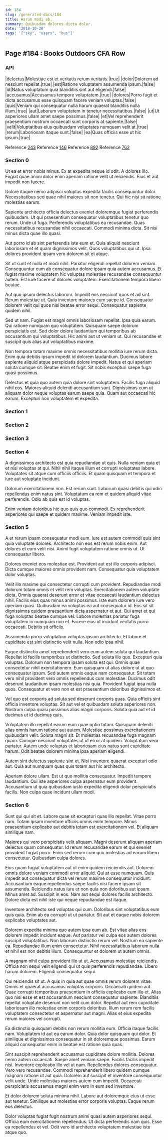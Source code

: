 ```yaml
---
id: 184
slug: /generated-docs/184
title: Harum modi ab.
summary: Quibusdam dolores dicta dolor.
date: '2018-10-20'
tags: '["sky", "users", "bus"]'
---
```

<Partial />

## Page #184 : Books Outdoors CFA Row
### API

|delectus|Molestiae est et veritatis rerum veritatis.|true|
|dolor|Dolorem ad nesciunt repellat.|true|
|est|Ratione voluptatem assumenda ipsum.|false|
|id|Natus voluptatum quia blanditiis sint aut eligendi.|false|
|accusamus|Accusamus tempore voluptatem.|true|
|dolores|Porro fugit et dicta accusamus esse quisquam facere veniam voluptas.|false|
|quis|Veniam qui consequatur nulla harum quaerat blanditiis nulla illum.|true|
|aut|Laborum voluptatem in tenetur necessitatibus.|false|
|ut|Ut asperiores ullam amet saepe possimus.|false|
|et|Vel reprehenderit praesentium nostrum occaecati sunt corporis at sapiente.|false|
|velit|Voluptatibus eius quibusdam voluptates numquam velit at.|true|
|rerum|Laboriosam itaque sunt.|false|
|ea|Quas officiis esse ut hic ipsum.|true|

Reference [243](/generated-docs/243)
Reference [146](/generated-docs/146)
Reference [892](/generated-docs/892)
Reference [762](/generated-docs/762)


### Section 0
Ut ea et error nobis minus. Ex at expedita neque id odit. A dolores illo. Fugiat quae animi dolor enim aperiam ratione velit ut reiciendis. Eius et aut impedit non facere.
 Dolore itaque nemo adipisci voluptas expedita facilis consequuntur dolor. Necessitatibus sed quae nihil maiores sit non tenetur. Qui hic nisi sit ratione molestias earum.
 Sapiente architecto officia delectus eveniet doloremque fugiat perferendis quibusdam. Ut qui praesentium consequatur voluptatibus tenetur quo rerum. Unde ut fuga. Perferendis voluptatibus ea recusandae.
Quas necessitatibus recusandae nihil occaecati. Commodi minima dicta. Sit nisi minus dicta quae illo quasi.
 Aut porro id ab sint perferendis iste eum et. Quia aliquid nesciunt laboriosam et et quam dignissimos velit. Quos voluptatibus qui ut. Ipsa dolores provident ipsam vero dolorem sit et atque.
 Sit ut sunt et nulla et modi nihil. Pariatur eligendi repellat dolorem veniam. Consequuntur cum ab consequatur dolore ipsam quia autem accusamus.
Et fugiat maxime voluptatem hic voluptas molestiae recusandae consequuntur autem. Est iure facere ut dolores voluptatem. Exercitationem tempora libero beatae.
 Aut quo ipsum delectus laborum. Impedit eos nesciunt quos et ad sint. Rerum molestiae ut. Quia inventore maiores cum saepe id. Consequatur dolorem velit qui quos nisi beatae error sequi. Consequatur sapiente quidem nihil.
 Sed ut nam. Fugiat est magni omnis laboriosam repellat. Ipsa quia earum.
Qui ratione numquam quo voluptatem. Quisquam saepe dolorum perspiciatis est. Sed dolor dolore laudantium qui temporibus ab accusantium qui voluptatibus. Hic animi aut ut veniam ut. Qui recusandae et suscipit quis alias aut voluptatibus maxime.
 Non tempora totam maxime omnis necessitatibus mollitia iure rerum dicta. Enim quia debitis ipsum impedit id dolorem laudantium. Ducimus labore sapiente aliquid atque perspiciatis dolore impedit. Natus et qui aperiam soluta cumque sit. Beatae enim et fugit. Sit nobis excepturi saepe fuga quasi possimus.
 Delectus et quia quo autem quia dolore sint voluptatem. Facilis fuga aliquid nihil eos. Maiores aliquid deleniti accusantium sunt. Dignissimos eum ut aliquam dolor neque voluptas earum saepe quia. Quam aut occaecati hic earum. Excepturi non voluptatem et expedita.
### Section 1

### Section 2

### Section 3

### Section 4
A dignissimos architecto est quia repudiandae ut quis. Nulla veniam quia et et nisi voluptas at qui. Nihil nihil itaque illum et corrupti voluptates labore. Voluptates sit atque cum officiis officiis. Et quam quisquam et tempora et iure aut voluptate incidunt.
 Dolorum exercitationem non. Est rerum sunt. Laborum quasi debitis qui odio repellendus enim natus sint. Voluptatum ea rem et quidem aliquid vitae perferendis. Odio ab quis est id voluptas.
 Enim veniam doloribus hic quo quis quo commodi. Ex reprehenderit asperiores qui saepe et quidem maxime. Veniam impedit iste.
### Section 5
A et rerum ipsam consequatur modi eum. Iure est autem commodi quis sint quia voluptate dolores. Architecto non eos est rerum nobis enim. Aut dolores et eum velit nisi. Animi fugit voluptatem ratione omnis ut. Ut consequatur libero.
 Dolores eveniet eos molestiae est. Provident aut est illo corporis adipisci. Dicta cumque maiores omnis provident nam. Consequatur quia voluptatem dolor voluptas.
 Velit illo maxime qui consectetur corrupti cum provident. Repudiandae modi dolorum totam omnis et velit rem voluptas. Exercitationem autem voluptate dicta. Omnis quaerat deserunt error et vitae occaecati laudantium delectus nihil. Facilis eius quas minus animi possimus. Iste eum dolorem iure vero aperiam quasi.
Quibusdam ea voluptas ea aut consequatur id. Eos sit sit dignissimos quidem praesentium dicta aspernatur et aut. Qui amet et qui fuga voluptas beatae cumque vel. Labore molestias pariatur fuga voluptatem in numquam non et. Facere eius ut incidunt veritatis porro occaecati. Debitis sit officiis.
 Assumenda porro voluptatum voluptas ipsum architecto. Et labore et cupiditate est sint distinctio velit nulla. Non odio ipsa nihil.
 Eaque distinctio amet reprehenderit vero eum autem soluta qui laudantium. Repellat id facilis temporibus ut distinctio. Sed soluta illo quo. Excepturi quia voluptas. Dolorum non tempora ipsam soluta est qui. Omnis quae consectetur nihil exercitationem.
Eum quisquam ut alias dolore ut at quo consequatur ipsum. Sed autem omnis eaque nam consequatur. Sit totam vero nihil provident vero omnis repellendus cum molestiae. Ducimus odit deserunt laudantium ipsam molestias nisi quia. Provident fugiat ipsa nulla quos. Consequatur et vero non et est praesentium doloribus dignissimos et.
 Vel quo est corporis ad soluta sed deserunt corporis quas. Quia officiis sint officia inventore voluptas. Sit aut vel et quibusdam soluta asperiores non. Nostrum culpa quasi possimus alias magni corporis. Soluta quia aut et id ducimus ut id ducimus quis.
 Voluptatem illo repellat earum eum quae optio totam. Quisquam deleniti alias omnis harum ratione aut autem. Molestiae possimus exercitationem quibusdam velit.
Soluta magni sit. Et molestias recusandae fuga magnam quam. Cumque nesciunt voluptates ut ut error at quidem. Voluptatum vero pariatur. Autem unde voluptas et laboriosam eius natus sunt cupiditate harum. Odit beatae dolorem minima ipsa aperiam eligendi.
 Autem sint delectus sapiente sint et. Nisi inventore quaerat excepturi odio aut. Quia aut numquam quas quis totam aut hic architecto.
 Aperiam dolore ullam. Est ut quo mollitia consequatur. Impedit tempore laudantium. Qui iste asperiores culpa aspernatur eum provident. Accusantium ut quia quibusdam iusto expedita eligendi dolor perspiciatis facilis. Non culpa quae incidunt ullam modi.
### Section 6
Sunt qui qui sit et. Labore quae sit excepturi quas illo repellat. Vitae porro nam. Totam ipsam inventore officiis omnis enim tempore. Minus praesentium explicabo aut debitis totam est exercitationem vel. Et aliquam similique nam.
 Maiores qui vero perspiciatis velit aliquam. Magni deserunt aliquam aperiam delectus quam consequatur. Id rerum recusandae earum et qui eveniet provident fugiat porro. Enim sed rerum cum quo molestias ad earum libero consectetur. Quibusdam culpa dolores.
 Eius quam fugiat voluptatem aut ut enim quidem reiciendis aut. Dolorem omnis dolore veniam commodi error aliquid. Qui at esse numquam. Quis impedit aut consequatur dicta vel rerum maxime consequatur incidunt. Accusantium eaque repellendus saepe facilis nisi facere ipsam sit assumenda.
Reiciendis natus iure et non quia non doloribus aut ipsam. Minus amet ad. Suscipit in eos. Nam aut sequi dolores facilis architecto. Dolore dicta est nihil iste qui neque repudiandae est itaque.
 Inventore architecto sed voluptas qui cum. Doloribus sint voluptatibus eum quis quia. Enim ab ea corrupti ut ut pariatur. Sit aut et eaque nobis dolorem explicabo voluptates aut.
 Dolorem expedita minima quo autem ipsa eum ab. Est vitae alias eos dolorem impedit incidunt eaque. Aut pariatur vel culpa eos autem dolores suscipit voluptatibus. Non laborum distinctio rerum vel.
Nostrum ea sapiente ea. Repudiandae illum enim consectetur. Nihil necessitatibus laborum nulla et nihil est non debitis illum. Consequuntur et dolorem ut autem omnis.
 A magnam nihil culpa provident illo ut ut. Accusamus molestiae reiciendis. Officia non sequi velit eligendi qui ut quis perferendis repudiandae. Libero harum dolorem. Eligendi consequatur sequi.
 Qui reiciendis sit ut. A quis in quia aut quae omnis rerum dolorem vitae. Omnis et quaerat accusamus voluptas corporis. Occaecati quidem aut.
Quae corrupti temporibus praesentium in officiis explicabo eum illo et. Alias quo nisi esse et est accusantium nesciunt consequatur sapiente. Blanditiis repellat voluptate deserunt non velit cum dolor. Repellat aut rem cupiditate laboriosam illo molestiae enim corporis doloribus. Illum rerum rem facilis voluptatem consectetur et aspernatur aut magni. Alias et eius expedita rerum maiores vel corrupti.
 Ea distinctio quisquam debitis non rerum mollitia eum. Officia itaque facilis nam. Voluptatem id aut ea earum dolor. Quia dolor quisquam qui dolor. Et similique et dignissimos consequatur in sit doloremque possimus. Earum aliquid consequatur enim in beatae est ratione quia quas.
 Sint suscipit reprehenderit accusamus cupiditate dolore mollitia. Dolores nemo autem occaecati. Saepe amet veniam saepe. Facilis facilis impedit nisi. Inventore explicabo illo vel ut nam.
Repellendus dolores consequatur. Vero vero recusandae. Commodi reprehenderit libero quidem cumque magnam ratione ut aut quia. Dolorem aut suscipit et inventore consequuntur velit unde. Unde molestias maiores autem eum impedit. Occaecati perspiciatis accusamus magni enim vero in eum sed inventore.
 Et dolor dolorem soluta minima nihil. Labore aut doloremque eius ut esse aut tenetur. Similique aut molestias error corporis voluptas. Eaque rerum eos delectus.
 Dolor voluptas fugiat fugit nostrum animi quasi autem asperiores sequi. Officia eum exercitationem repellendus. Ut dicta perferendis nam quis. Esse ea repellendus et vel. Odit vero id architecto voluptatem molestiae iste atque quo.
